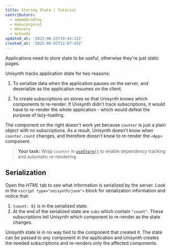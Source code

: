 ```yaml
---
title: Storing State | Tutorial
contributors:
  - adamdbradley
  - manucorporat
  - mhevery
  - mrhoodz
updated_at: '2023-06-25T19:43:33Z'
created_at: '2022-08-02T12:07:45Z'
---
```


Applications need to store state to be useful, otherwise they're just static pages.

Unisynth tracks application state for two reasons:

1. To serialize data when the application pauses on the server, and deserialize as the application resumes on the client.

1. To create subscriptions on stores so that Unisynth knows which components to re-render. If Unisynth didn't track subscriptions, it would have to re-render the whole application - which would defeat the purpose of lazy-loading.

The component on the right doesn't work yet because `counter` is just a plain object with no subscriptions. As a result, Unisynth doesn't know when `counter.count` changes, and therefore doesn't know to re-render the `<App>` component.

> **Your task:** Wrap `counter` in [`useStore()`](/docs/(unisynth)/components/state/index.mdx#usestore) to enable dependency tracking and automatic re-rendering.

## Serialization

Open the _HTML_ tab to see what information is serialized by the server. Look in the `<script type="unisynth/json">` block for serialization information and notice that:

1. `{count: 0}` is in the serialized state.
1. At the end of the serialized state are `subs` which contain `"count"`. These subscriptions tell Unisynth which component to re-render as the state changes.

Unisynth state is in no way tied to the component that created it. The state can be passed to any component in the application and Unisynth creates the needed subscriptions and re-renders only the affected components.
